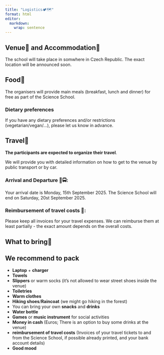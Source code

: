 ```yaml
---
title: "Logistics🏕️🗺️"
format: html
editor: 
  markdown: 
    wrap: sentence
---
```


## Venue🏡 and Accommodation🛌

The school will take place in somwhere in Czech Republic. The exact location will be announced soon.

## Food🍱

The organisers will provide main meals (breakfast, lunch and dinner) for free as part of the Science School.

::: callout-warning
### Dietary preferences

If you have any dietary preferences and/or restrictions (vegetarian/vegan/...), please let us know in advance.
:::

## Travel🚗

**The participants are expected to organize their travel**.

We will provide you with detailed information on how to get to the venue by public transport or by car.

### Arrival and Departure 🚆🚍:

Your arrival date is Monday, 15th September 2025.
The Science School will end on Saturday, 20st September 2025.

### Reimbursement of travel costs 💸:

Please keep all invoices for your travel expenses.
We can reimburse them at least partially - the exact amount depends on the overall costs.

## What to bring🎒

::: callout-tip
## We recommend to pack

-   **Laptop** + **charger**
-   **Towels**
-   **Slippers** or warm socks (it's not allowed to wear street shoes inside the venue)
-   **Toiletries**
-   **Warm clothes**
-   **Hiking shoes**/**Raincoat** (we might go hiking in the forest)
-   You can bring your own **snacks** and **drinks**
-   **Water bottle**
-   **Games** or **music instrument** for social activities
-   **Money in cash** (Euros; There is an option to buy some drinks at the venue)
-   **reimbursement of travel costs** (Invoices of your travel tickets to and from the Science School, if possible already printed, and your bank account details)
-   **Good mood**
:::